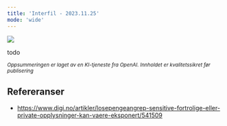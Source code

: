 ```yaml
---
title: 'Interfil - 2023.11.25'
mode: 'wide'
---
```


<Frame>
<img src="/images/interfil.png" />
</Frame>

todo

<sup><i>Oppsummeringen er laget av en KI-tjeneste fra OpenAI. Innholdet er kvalitetssikret før publisering</i></sup>

## Refereranser
- https://www.digi.no/artikler/losepengeangrep-sensitive-fortrolige-eller-private-opplysninger-kan-vaere-eksponert/541509
